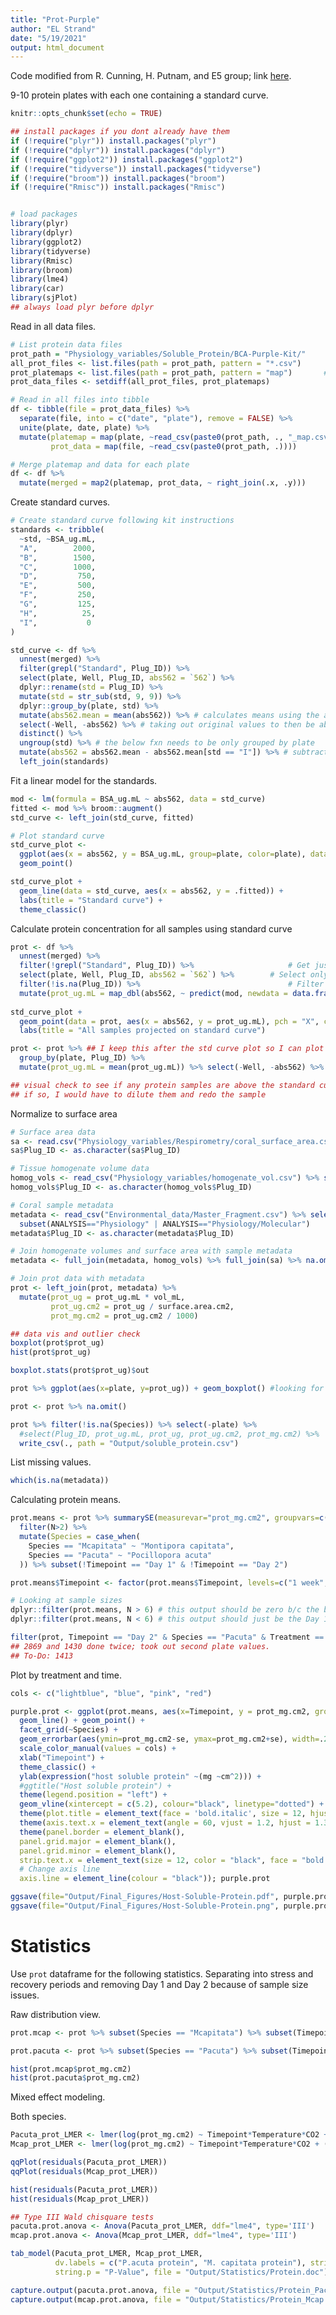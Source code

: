 ```yaml
---
title: "Prot-Purple"
author: "EL Strand"
date: "5/19/2021"
output: html_document
---
```


Code modified from R. Cunning, H. Putnam, and E5 group; link [here](https://github.com/urol-e5/timeseries/blob/master/timepoint_1/scripts/Protein.Rmd).

9-10 protein plates with each one containing a standard curve. 

```r
knitr::opts_chunk$set(echo = TRUE)

## install packages if you dont already have them
if (!require("plyr")) install.packages("plyr")
if (!require("dplyr")) install.packages("dplyr")
if (!require("ggplot2")) install.packages("ggplot2")
if (!require("tidyverse")) install.packages("tidyverse")
if (!require("broom")) install.packages("broom")
if (!require("Rmisc")) install.packages("Rmisc")


# load packages
library(plyr)
library(dplyr)
library(ggplot2)
library(tidyverse)
library(Rmisc)
library(broom)
library(lme4)
library(car)
library(sjPlot)
## always load plyr before dplyr
```

Read in all data files. 
```r
# List protein data files
prot_path = "Physiology_variables/Soluble_Protein/BCA-Purple-Kit/"      # Path to prot data directory
all_prot_files <- list.files(path = prot_path, pattern = "*.csv")          # List all files in directory
prot_platemaps <- list.files(path = prot_path, pattern = "map")       # List platemap files
prot_data_files <- setdiff(all_prot_files, prot_platemaps)                 # List data files

# Read in all files into tibble
df <- tibble(file = prot_data_files) %>%
  separate(file, into = c("date", "plate"), remove = FALSE) %>%
  unite(plate, date, plate) %>%
  mutate(platemap = map(plate, ~read_csv(paste0(prot_path, ., "_map.csv"))),
         prot_data = map(file, ~read_csv(paste0(prot_path, .)))) 

# Merge platemap and data for each plate
df <- df %>%
  mutate(merged = map2(platemap, prot_data, ~ right_join(.x, .y)))
```

Create standard curves. 
```r
# Create standard curve following kit instructions
standards <- tribble(
  ~std, ~BSA_ug.mL,
  "A",        2000,
  "B",        1500,
  "C",        1000,
  "D",         750,
  "E",         500,
  "F",         250,
  "G",         125,
  "H",          25,
  "I",           0
)

std_curve <- df %>%
  unnest(merged) %>%
  filter(grepl("Standard", Plug_ID)) %>%
  select(plate, Well, Plug_ID, abs562 = `562`) %>%
  dplyr::rename(std = Plug_ID) %>%
  mutate(std = str_sub(std, 9, 9)) %>%
  dplyr::group_by(plate, std) %>%
  mutate(abs562.mean = mean(abs562)) %>% # calculates means using the above group by fxns 
  select(-Well, -abs562) %>% # taking out original values to then be able to remove duplicates
  distinct() %>%
  ungroup(std) %>% # the below fxn needs to be only grouped by plate
  mutate(abs562 = abs562.mean - abs562.mean[std == "I"]) %>% # subtract blank absorbance value from all (adjusted value)
  left_join(standards)
```

Fit a linear model for the standards. 
```r
mod <- lm(formula = BSA_ug.mL ~ abs562, data = std_curve)
fitted <- mod %>% broom::augment()
std_curve <- left_join(std_curve, fitted)

# Plot standard curve
std_curve_plot <- 
  ggplot(aes(x = abs562, y = BSA_ug.mL, group=plate, color=plate), data = std_curve) +
  geom_point()

std_curve_plot + 
  geom_line(data = std_curve, aes(x = abs562, y = .fitted)) +
  labs(title = "Standard curve") + 
  theme_classic()
```

Calculate protein concentration for all samples using standard curve
```r
prot <- df %>%
  unnest(merged) %>%
  filter(!grepl("Standard", Plug_ID)) %>%                     # Get just samples (not standards)
  select(plate, Well, Plug_ID, abs562 = `562`) %>%        # Select only needed columns
  filter(!is.na(Plug_ID)) %>%                                 # Filter out empty wells
  mutate(prot_ug.mL = map_dbl(abs562, ~ predict(mod, newdata = data.frame(abs562 = .)))) # Use standard curve to convert absorbance to protein 
  
std_curve_plot + 
  geom_point(data = prot, aes(x = abs562, y = prot_ug.mL), pch = "X", cex = 5, alpha = 0.3) +
  labs(title = "All samples projected on standard curve")

prot <- prot %>% ## I keep this after the std curve plot so I can plot the abs562 above and take that column out below 
  group_by(plate, Plug_ID) %>%
  mutate(prot_ug.mL = mean(prot_ug.mL)) %>% select(-Well, -abs562) %>% distinct()

## visual check to see if any protein samples are above the standard curve 
## if so, I would have to dilute them and redo the sample 
```

Normalize to surface area 
```r
# Surface area data
sa <- read.csv("Physiology_variables/Respirometry/coral_surface_area.csv") %>% dplyr::rename(Plug_ID = Sample_ID) %>% select(Plug_ID, surface.area.cm2)
sa$Plug_ID <- as.character(sa$Plug_ID)

# Tissue homogenate volume data
homog_vols <- read_csv("Physiology_variables/homogenate_vol.csv") %>% select(Species, Plug_ID, vol_mL)
homog_vols$Plug_ID <- as.character(homog_vols$Plug_ID)

# Coral sample metadata
metadata <- read_csv("Environmental_data/Master_Fragment.csv") %>% select(Species, Plug_ID, Tank, Treatment, Temperature, CO2, Timepoint, ANALYSIS, Sample.Date) %>%
  subset(ANALYSIS=="Physiology" | ANALYSIS=="Physiology/Molecular")
metadata$Plug_ID <- as.character(metadata$Plug_ID)

# Join homogenate volumes and surface area with sample metadata
metadata <- full_join(metadata, homog_vols) %>% full_join(sa) %>% na.omit() 

# Join prot data with metadata
prot <- left_join(prot, metadata) %>%
  mutate(prot_ug = prot_ug.mL * vol_mL,
         prot_ug.cm2 = prot_ug / surface.area.cm2,
         prot_mg.cm2 = prot_ug.cm2 / 1000)

## data vis and outlier check 
boxplot(prot$prot_ug)
hist(prot$prot_ug) 

boxplot.stats(prot$prot_ug)$out

prot %>% ggplot(aes(x=plate, y=prot_ug)) + geom_boxplot() #looking for any plate that is an outlier 

prot <- prot %>% na.omit()

prot %>% filter(!is.na(Species)) %>% select(-plate) %>%
  #select(Plug_ID, prot_ug.mL, prot_ug, prot_ug.cm2, prot_mg.cm2) %>%
  write_csv(., path = "Output/soluble_protein.csv")
```
List missing values. 
```r
which(is.na(metadata))
```

Calculating protein means. 
```r
prot.means <- prot %>% summarySE(measurevar="prot_mg.cm2", groupvars=c("Timepoint", "Treatment", "Temperature", "CO2", "Species")) %>%
  filter(N>2) %>%
  mutate(Species = case_when(
    Species == "Mcapitata" ~ "Montipora capitata",
    Species == "Pacuta" ~ "Pocillopora acuta"
  )) %>% subset(!Timepoint == "Day 1" & !Timepoint == "Day 2")

prot.means$Timepoint <- factor(prot.means$Timepoint, levels=c("1 week","2 week","4 week","6 week","8 week","12 week","16 week"))

# Looking at sample sizes 
dplyr::filter(prot.means, N > 6) # this output should be zero b/c the biggest sample size is 6
dplyr::filter(prot.means, N < 6) # this output should just be the Day 1, Day 2, Week 1, 12 week, and 16 week decreased sample sizes

filter(prot, Timepoint == "Day 2" & Species == "Pacuta" & Treatment == "ATAC")
## 2869 and 1430 done twice; took out second plate values. 
## To-Do: 1413
```



Plot by treatment and time. 
```r
cols <- c("lightblue", "blue", "pink", "red")

purple.prot <- ggplot(prot.means, aes(x=Timepoint, y = prot_mg.cm2, group = Treatment, color = Treatment)) +
  geom_line() + geom_point() +
  facet_grid(~Species) +
  geom_errorbar(aes(ymin=prot_mg.cm2-se, ymax=prot_mg.cm2+se), width=.2) +
  scale_color_manual(values = cols) + 
  xlab("Timepoint") + 
  theme_classic() + 
  ylab(expression("host soluble protein" ~(mg ~cm^2))) +
  #ggtitle("Host soluble protein") +
  theme(legend.position = "left") +
  geom_vline(xintercept = c(5.2), colour="black", linetype="dotted") +
  theme(plot.title = element_text(face = 'bold.italic', size = 12, hjust = 0)) + 
  theme(axis.text.x = element_text(angle = 60, vjust = 1.2, hjust = 1.3)) + #Set the text angle
  theme(panel.border = element_blank(),
  panel.grid.major = element_blank(),
  panel.grid.minor = element_blank(),
  strip.text.x = element_text(size = 12, color = "black", face = "bold.italic"),
  # Change axis line
  axis.line = element_line(colour = "black")); purple.prot

ggsave(file="Output/Final_Figures/Host-Soluble-Protein.pdf", purple.prot, width = 11, height = 6, units = c("in"))
ggsave(file="Output/Final_Figures/Host-Soluble-Protein.png", purple.prot, width = 11, height = 6, units = c("in"))
```

# Statistics 

Use `prot` dataframe for the following statistics. Separating into stress and recovery periods and removing Day 1 and Day 2 because of sample size issues. 

Raw distribution view. 
```r
prot.mcap <- prot %>% subset(Species == "Mcapitata") %>% subset(Timepoint == "1 week" | Timepoint == "2 week" | Timepoint == "4 week" | Timepoint == "6 week" | Timepoint == "8 week" | Timepoint == "12 week" | Timepoint == "16 week")

prot.pacuta <- prot %>% subset(Species == "Pacuta") %>% subset(Timepoint == "1 week" | Timepoint == "2 week" | Timepoint == "4 week" | Timepoint == "6 week" | Timepoint == "8 week")

hist(prot.mcap$prot_mg.cm2) 
hist(prot.pacuta$prot_mg.cm2) 
```

Mixed effect modeling. 

Both species. 

```r
Pacuta_prot_LMER <- lmer(log(prot_mg.cm2) ~ Timepoint*Temperature*CO2 + (1|Tank), na.action=na.omit, data=prot.pacuta)  
Mcap_prot_LMER <- lmer(log(prot_mg.cm2) ~ Timepoint*Temperature*CO2 + (1|Tank), na.action=na.omit, data=prot.mcap)  

qqPlot(residuals(Pacuta_prot_LMER))
qqPlot(residuals(Mcap_prot_LMER)) 

hist(residuals(Pacuta_prot_LMER)) 
hist(residuals(Mcap_prot_LMER)) 

## Type III Wald chisquare tests
pacuta.prot.anova <- Anova(Pacuta_prot_LMER, ddf="lme4", type='III') 
mcap.prot.anova <- Anova(Mcap_prot_LMER, ddf="lme4", type='III') 

tab_model(Pacuta_prot_LMER, Mcap_prot_LMER,
          dv.labels = c("P.acuta protein", "M. capitata protein"), string.ci = "Conf. Int (95%)",
          string.p = "P-Value", file = "Output/Statistics/Protein.doc")

capture.output(pacuta.prot.anova, file = "Output/Statistics/Protein_Pacuta.txt")
capture.output(mcap.prot.anova, file = "Output/Statistics/Protein_Mcap.txt")
```






